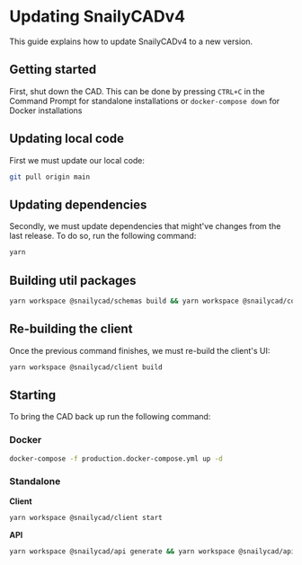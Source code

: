 # Updating SnailyCADv4

This guide explains how to update SnailyCADv4 to a new version.

## Getting started

First, shut down the CAD.
This can be done by pressing `CTRL+C` in the Command Prompt for standalone installations or `docker-compose down` for Docker installations

## Updating local code

First we must update our local code:

```bash
git pull origin main
```

## Updating dependencies

Secondly, we must update dependencies that might've changes from the last release. To do so, run the following command:

```bash
yarn
```

## Building util packages

```bash
yarn workspace @snailycad/schemas build && yarn workspace @snailycad/config build
```

## Re-building the client

Once the previous command finishes, we must re-build the client's UI:

```bash
yarn workspace @snailycad/client build
```

## Starting

To bring the CAD back up run the following command:

### Docker

```bash
docker-compose -f production.docker-compose.yml up -d
```

### Standalone

**Client**

```bash
yarn workspace @snailycad/client start
```

**API**

```bash
yarn workspace @snailycad/api generate && yarn workspace @snailycad/api start
```
